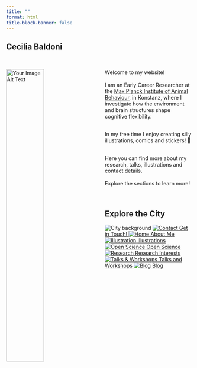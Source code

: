 ```yaml
---
title: ""
format: html
title-block-banner: false
---
```


## Cecilia Baldoni

<br>

<img src="img/back.JPG" alt="Your Image Alt Text" style="width: 45%; float: left; margin-right: 40px;"/>

Welcome to my website! <br><br>
I am an Early Career Researcher at the [Max Planck Institute of Animal Behaviour](https://www.ab.mpg.de/), in Konstanz, where I investigate how the environment and brain structures shape cognitive flexibility.<br><br>

In my free time I enjoy creating silly illustrations, comics and stickers! 🎨<br><br>

Here you can find more about my research, talks, illustrations and contact details. <br><br> Explore the sections to learn more!

<br>

## Explore the City

```{=html}
<div class="city-wrapper">
  <div class="city-layer">
    <img src="img/ceci-city.svg" alt="City background" class="city-background">

    <a href="contact.qmd" class="city-icon icon-contact">
      <img src="img/icons/contact.svg" alt="Contact">
      <span class="city-label">Get in Touch!</span>
    </a>

    <a href="about.qmd" class="city-icon icon-home">
      <img src="img/icons/home.svg" alt="Home">
      <span class="city-label">About Me</span>
    </a>

    <a href="illustrations.qmd" class="city-icon icon-illustration">
      <img src="img/icons/illustrations.svg" alt="Illustration">
      <span class="city-label">Illustrations</span>
    </a>

    <a href="research.qmd#open-science" class="city-icon icon-open-science">
      <img src="img/icons/open-science.svg" alt="Open Science">
      <span class="city-label">Open Science</span>
    </a>

    <a href="research.qmd#current-research" class="city-icon icon-research">
      <img src="img/icons/research.svg" alt="Research">
      <span class="city-label">Research Interests</span>
    </a>

    <a href="research.qmd#talks-workshops" class="city-icon icon-talks-workshops">
      <img src="img/icons/talks-workshops.svg" alt="Talks & Workshops">
      <span class="city-label">Talks and Workshops</span>
    </a>
    
    <a href="blog/index.qmd" class="city-icon icon-blog">
      <img src="img/icons/van.svg" alt="Blog">
      <span class="city-label">Blog</span>
    </a>
  </div>
</div>
```
